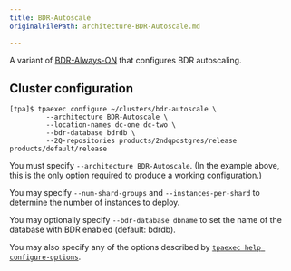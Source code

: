 ```yaml
---
title: BDR-Autoscale
originalFilePath: architecture-BDR-Autoscale.md

---
```


A variant of [BDR-Always-ON](architecture-BDR-Always-ON) that
configures BDR autoscaling.

## Cluster configuration

```
[tpa]$ tpaexec configure ~/clusters/bdr-autoscale \
         --architecture BDR-Autoscale \
         --location-names dc-one dc-two \
         --bdr-database bdrdb \
         --2Q-repositories products/2ndqpostgres/release products/default/release
```

You must specify `--architecture BDR-Autoscale`. (In the example
above, this is the only option required to produce a working
configuration.)

You may specify `--num-shard-groups` and `--instances-per-shard` to
determine the number of instances to deploy.

You may optionally specify `--bdr-database dbname` to set the name of
the database with BDR enabled (default: bdrdb).

You may also specify any of the options described by
[`tpaexec help configure-options`](tpaexec-configure).
